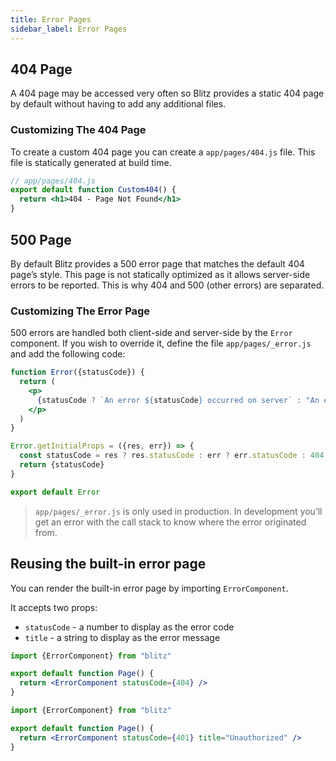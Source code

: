 ```yaml
---
title: Error Pages
sidebar_label: Error Pages
---
```


## 404 Page

A 404 page may be accessed very often so Blitz provides a static 404 page by default without having to add any additional files.

### Customizing The 404 Page

To create a custom 404 page you can create a `app/pages/404.js` file. This file is statically generated at build time.

```jsx
// app/pages/404.js
export default function Custom404() {
  return <h1>404 - Page Not Found</h1>
}
```

## 500 Page

By default Blitz provides a 500 error page that matches the default 404 page’s style. This page is not statically optimized as it allows server-side errors to be reported. This is why 404 and 500 (other errors) are separated.

### Customizing The Error Page

500 errors are handled both client-side and server-side by the `Error` component. If you wish to override it, define the file `app/pages/_error.js` and add the following code:

```jsx
function Error({statusCode}) {
  return (
    <p>
      {statusCode ? `An error ${statusCode} occurred on server` : "An error occurred on client"}
    </p>
  )
}

Error.getInitialProps = ({res, err}) => {
  const statusCode = res ? res.statusCode : err ? err.statusCode : 404
  return {statusCode}
}

export default Error
```

> `app/pages/_error.js` is only used in production. In development you’ll get an error with the call stack to know where the error originated from.

## Reusing the built-in error page

You can render the built-in error page by importing `ErrorComponent`.

It accepts two props:

- `statusCode` - a number to display as the error code
- `title` - a string to display as the error message

```jsx
import {ErrorComponent} from "blitz"

export default function Page() {
  return <ErrorComponent statusCode={404} />
}
```

```jsx
import {ErrorComponent} from "blitz"

export default function Page() {
  return <ErrorComponent statusCode={401} title="Unauthorized" />
}
```
